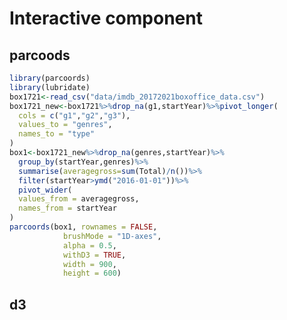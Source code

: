 # Interactive component

## parcoods
```r
library(parcoords)
library(lubridate)
box1721<-read_csv("data/imdb_20172021boxoffice_data.csv")
box1721_new<-box1721%>%drop_na(g1,startYear)%>%pivot_longer(
  cols = c("g1","g2","g3"),
  values_to = "genres",
  names_to = "type"
)
box1<-box1721_new%>%drop_na(genres,startYear)%>%
  group_by(startYear,genres)%>%
  summarise(averagegross=sum(Total)/n())%>%
  filter(startYear>ymd("2016-01-01"))%>%
  pivot_wider(
  values_from = averagegross,
  names_from = startYear
)
parcoords(box1, rownames = FALSE,
            brushMode = "1D-axes",
            alpha = 0.5,
            withD3 = TRUE,
            width = 900,
            height = 600)
```

## d3

